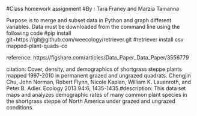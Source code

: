 #Class homework assignment
#By : Tara Franey and Marzia Tamanna

Purpose is to merge and subset data in Python and graph different variables.
Data must be downloaded from the command line using the following code
#pip install git+https://git@github.com/weecology/retriever.git
#retriever install csv mapped-plant-quads-co

reference: https://figshare.com/articles/Data_Paper_Data_Paper/3556779

citation: Cover, density, and demographics of shortgrass steppe plants mapped 1997-2010 in permanent grazed and ungrazed quadrats. Chengjin Chu, John Norman, Robert Flynn, Nicole Kaplan, William K. Lauenroth, and Peter B. Adler. Ecology 2013 94:6, 1435-1435.#description: This data set maps and analyzes demographic rates of many common plant species in the shortgrass steppe of North America under grazed and ungrazed conditions.